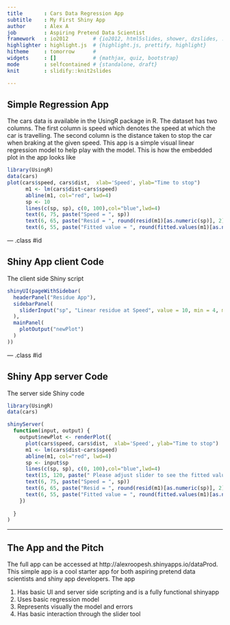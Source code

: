 ```yaml
---
title       : Cars Data Regression App
subtitle    : My First Shiny App
author      : Alex A
job         : Aspiring Pretend Data Scientist
framework   : io2012        # {io2012, html5slides, shower, dzslides, ...}
highlighter : highlight.js  # {highlight.js, prettify, highlight}
hitheme     : tomorrow      # 
widgets     : []            # {mathjax, quiz, bootstrap}
mode        : selfcontained # {standalone, draft}
knit        : slidify::knit2slides

---
```


## Simple Regression App

The cars data is available in the UsingR package in R. The dataset has two columns. The first column is speed which denotes the speed at which the car is travelling. The second column is the distance taken to stop the car when braking at the given speed. This app is a simple visual linear regression model to help play with the model. This is how the embedded plot in the app looks like

```r
library(UsingR)
data(cars)
plot(cars$speed, cars$dist,  xlab='Speed', ylab="Time to stop")
      m1 <- lm(cars$dist~cars$speed)
      abline(m1, col="red", lwd=4)
      sp <- 10
      lines(c(sp, sp), c(0, 100),col="blue",lwd=4)
      text(6, 75, paste("Speed = ", sp))
      text(6, 65, paste("Resid = ", round(resid(m1)[as.numeric(sp)], 2)))
      text(6, 55, paste("Fitted value = ", round(fitted.values(m1)[as.numeric(sp)], 2)))
```


--- .class #id 

## Shiny App client Code

The client side Shiny script

```r
shinyUI(pageWithSidebar(
  headerPanel("Residue App"),
  sidebarPanel(
    sliderInput("sp", "Linear residue at Speed", value = 10, min = 4, max = 25, step = 1)
  ),
  mainPanel(
    plotOutput("newPlot")
  )
))
```

--- .class #id 

## Shiny App server Code

The server side Shiny code 

```r
library(UsingR)
data(cars)

shinyServer(
  function(input, output) {
    output$newPlot <- renderPlot({
      plot(cars$speed, cars$dist,  xlab='Speed', ylab="Time to stop")
      m1 <- lm(cars$dist~cars$speed)
      abline(m1, col="red", lwd=4)
      sp <- input$sp
      lines(c(sp, sp), c(0, 100),col="blue",lwd=4)
      text(15, 120, paste(" Please adjust slider to see the fitted value and the residual error at the chosen speed"))
      text(6, 75, paste("Speed = ", sp))
      text(6, 65, paste("Resid = ", round(resid(m1)[as.numeric(sp)], 2)))
      text(6, 55, paste("Fitted value = ", round(fitted.values(m1)[as.numeric(sp)], 2)))
    })
    
  }
)
```

---

## The App and the Pitch

The full app can be accessed at  http://alexroopesh.shinyapps.io/dataProd.
This simple app is a cool starter app for both aspiring pretend data scientists and shiny app developers. The app

1. Has basic UI and server side scripting and is a fully functional shinyapp
2. Uses basic regression model
3. Represents visually the model and errors
4. Has basic interaction through the slider tool









